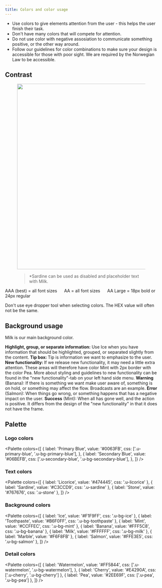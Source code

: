 ```yaml
---
title: Colors and color usage
---
```



- Use colors to give elements attention from the user - this helps the user finish their task.
- Don't have many colors that will compete for attention.
- Do not use color with negative assosiation to communicate something positive, or the other way around.
- Follow our guidelines for color combinations to make sure your design is accessible for those with poor sight. We are required by the Norwegian Law to be accessible.

## Contrast

<figure>
  <img
    src="https://cdn-assets-eu.frontify.com/local/schibsted/h_lNxVXLqrDqb2kyrixW3lMmUl7n-aBRzJUzyvzD7_8XzOUTXteRSIpAOm_9WdhUYRCHP093HGwcE5cUZsVIGCGjkxmSXp4yCfsM3VC9kVL7QVdoaZwC_AhocY2FrqW3?width=611"
    alt=""
    width="611"
  />
  <figcaption>
    <blockquote>
      *Sardine can be used as disabled and placeholder text with Milk.
    </blockquote>
  </figcaption>
</figure>

AAA (best) = all font sizes&nbsp;&nbsp;&nbsp;&nbsp;&nbsp;&nbsp;AA = all font sizes&nbsp;&nbsp;&nbsp;&nbsp;&nbsp;&nbsp;AA Large = 18px bold or 24px regular

<Bad>
  Don't use eye dropper tool when selecting colors. The HEX value will often not
  be the same.
</Bad>

## Background usage

Milk is our main background color.

<Panel type="info">
  <strong>Highlight, group, or separate information:</strong> Use Ice when you
  have information that should be highlighted, grouped, or separated slightly
  from the content.
</Panel>
<Panel type="tips">
  <strong>Tip box: </strong>Tip is information we want to emphasize to the user.
</Panel>
<Panel type="new">
  <strong>New functionality: </strong>If we release new functionality, it may
  need a little extra attention. These areas will therefore have color Mint with
  2px border with the color Pea. More about styling and guidelines to new
  functionality can be found in the "new functionality"-tab on your left hand
  side menu.
</Panel>
<Panel type="warning">
  <strong>Warning</strong> (Banana): If there is something we want make user
  aware of, something is on hold, or something may affect the flow. Broadcasts
  are an example.
</Panel>
<Panel type="error">
  <strong>Error</strong> (Salmon): When things go wrong, or something happens
  that has a negative impact on the user.
</Panel>
<Panel type="success">
  <strong>Success</strong> (Mint): When all has gone well, and the action is
  positive. It differs from the design of the "new functionality" in that it
  does not have the frame.
</Panel>

## Palette

### Logo colors

<Palette
  colors={[
    {
      label: 'Primary Blue',
      value: '#0063FB',
      css: ['.u-primary-blue', '.u-bg-primary-blue'],
    },
    {
      label: 'Secondary Blue',
      value: '#06BEFB',
      css: ['.u-secondary-blue', '.u-bg-secondary-blue'],
    },
  ]}
/>

### Text colors

<Palette
  colors={[
    { label: 'Licorice', value: '#474445', css: '.u-licorice' },
    { label: 'Sardine', value: '#C3CCD9', css: '.u-sardine' },
    { label: 'Stone', value: '#767676', css: '.u-stone' },
  ]}
/>

### Background colors

<Palette
  colors={[
    { label: 'Ice', value: '#F1F9FF', css: '.u-bg-ice' },
    { label: 'Toothpaste', value: '#B6F0FF', css: '.u-bg-toothpaste' },
    { label: 'Mint', value: '#CCFFEC', css: '.u-bg-mint' },
    { label: 'Banana', value: '#FFF5C8', css: '.u-bg-banana' },
    { label: 'Milk', value: '#FFFFFF', css: '.u-bg-milk' },
    { label: 'Marble', value: '#F6F8FB' },
    { label: 'Salmon', value: '#FFE3E5', css: '.u-bg-salmon' },
  ]}
/>

### Detail colors

<Palette
  colors={[
    {
      label: 'Watermelon',
      value: '#FF5844',
      css: ['.u-watermelon', '.u-bg-watermelon'],
    },
    { label: 'Cherry', value: '#E4290A', css: ['.u-cherry', '.u-bg-cherry'] },
    { label: 'Pea', value: '#2EE69F', css: ['.u-pea', '.u-bg-pea'] },
  ]}
/>
